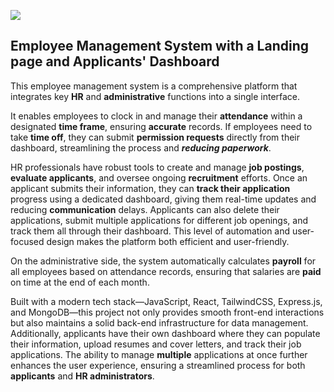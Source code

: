 ![](https://ik.imagekit.io/1xdonvuj2/hinta-ems-mdx.png?updatedAt=1727704216067)

## **Employee Management System with a Landing page and Applicants' Dashboard**

This employee management system is a comprehensive platform that integrates key **HR** and **administrative** functions into a single interface.

It enables employees to clock in and manage their **attendance** within a designated **time frame**, ensuring **accurate** records. 
If employees need to take **time off**, they can submit **permission requests** directly from their dashboard, streamlining the process and ***reducing paperwork***. 

HR professionals have robust tools to create and manage **job postings**, **evaluate applicants**, and oversee ongoing **recruitment** efforts. 
Once an applicant submits their information, they can **track their application** progress using a dedicated dashboard, giving them real-time updates and reducing **communication** delays. 
Applicants can also delete their applications, submit multiple applications for different job openings, and track them all through their dashboard. 
This level of automation and user-focused design makes the platform both efficient and user-friendly.

On the administrative side, the system automatically calculates **payroll** for all employees based on attendance records, ensuring that salaries are **paid** on time at the end of each month. 

Built with a modern tech stack—JavaScript, React, TailwindCSS, Express.js, and MongoDB—this project not only provides smooth front-end interactions but also maintains a solid back-end infrastructure for data management. 
Additionally, applicants have their own dashboard where they can populate their information, upload resumes and cover letters, and track their job applications. 
The ability to manage **multiple** applications at once further enhances the user experience, ensuring a streamlined process for both **applicants** and **HR administrators**.
